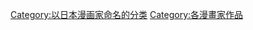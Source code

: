 {{Catnav|頁面分類|總類|各種主題的頁面分類|依人名分類|依漫畫家姓名分類}}
{{Catmore}}
{{DEFAULTSORT:Aoyama Gōshō}}

[[Category:以日本漫画家命名的分类|Category:以日本漫画家命名的分类]]
[[Category:各漫畫家作品|Category:各漫畫家作品]]